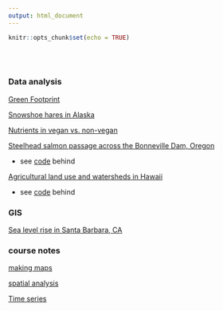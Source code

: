 ```yaml
---
output: html_document
---
```


```r
knitr::opts_chunk$set(echo = TRUE)
```


<br>
<br>

### Data analysis

[Green Footprint](https://ruoyuwang.shinyapps.io/GreenFootprint/)


[Snowshoe hares in Alaska](projects/snowshoe.html)

[Nutrients in vegan vs. non-vegan](projects/nutrient.html)

[Steelhead salmon passage across the Bonneville Dam, Oregon](projects/steelhead_salmon_migration.html)

- see [code](projects/steelhead_salmon_migration_code.html) behind

[Agricultural land use and watersheds in Hawaii](projects/map_hawaii.html)

- see [code](projects/map_hawaii_code.html) behind

### GIS

[Sea level rise in Santa Barbara, CA](projects/sb_sea_level_rise.pdf)



### course notes

[making maps](class_notes/mapping.html)

[spatial analysis](class_notes/spatial_analysis.html)

[Time series](class_notes/us-renewables.html)
